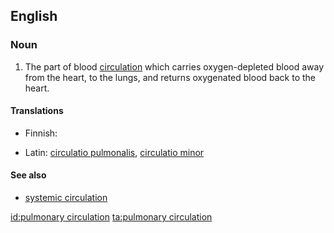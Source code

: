 ==English==

===Noun===
{{en-noun}}

# {{anatomy}} The part of blood [[circulation]] which carries oxygen-depleted blood away from the heart, to the lungs, and returns oxygenated blood back to the heart.

====Translations====
{{trans-top}}
* Finnish: {{t+|fi|pieni verenkierto}}
{{trans-mid}}
* Latin: [[circulatio pulmonalis]], [[circulatio minor]]
{{trans-bottom}}

====See also====
* [[systemic circulation]]

[[id:pulmonary circulation]]
[[ta:pulmonary circulation]]